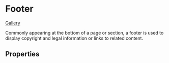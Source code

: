 

<Meta
  title="Layout/Footer"
  component={Footer}
/>


# Footer

[Gallery](https://component.gallery/components/footer/)

Commonly appearing at the bottom of a page or section, a footer is used to display copyright and legal information or links to related content.

## Properties

<ArgsTable />